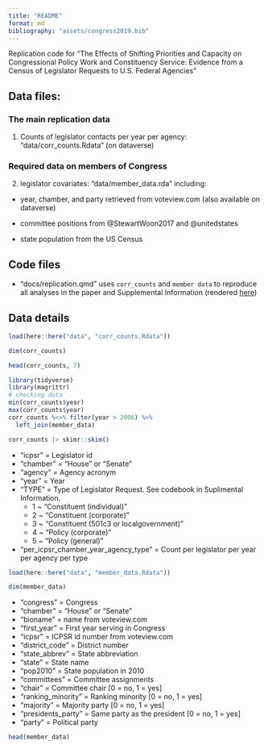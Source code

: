 ```yaml
---
title: "README"
format: md
bibliography: "assets/congress2019.bib"
---
```


Replication code for "The Effects of Shifting Priorities and Capacity on Congressional Policy Work and Constituency Service: Evidence from a Census of Legislator Requests to U.S. Federal Agencies"

## Data files: 

###  The main replication data 

1. Counts of legislator contacts per year per agency: "data/corr_counts.Rdata" (on dataverse)

### Required data on members of Congress

2. legislator covariates: "data/member_data.rda" including: 

- year, chamber, and party retrieved from voteview.com (also available on dataverse)

- committee positions from @StewartWoon2017 and @unitedstates

- state population from the US Census


## Code files

- "docs/replication.qmd" uses `corr_counts` and `member data` to reproduce all analyses in the paper and Supplemental Information (rendered [here](https://judgelord.github.io/corr/replication))



## Data details 

```r
load(here::here("data", "corr_counts.Rdata"))

dim(corr_counts)

head(corr_counts, 7)
```

```r
library(tidyverse)
library(magrittr)
# checking data 
min(corr_counts$year)
max(corr_counts$year)
corr_counts %<>% filter(year > 2006) %>%
  left_join(member_data)

corr_counts |> skimr::skim()
```


- "icpsr"  = Legislator id                            
- "chamber"  = "House" or "Senate"                         
- "agency" = Agency acronym                            
- "year"  = Year                            
- "TYPE"  = Type of Legislator Request. See codebook in Suplimental Information.     
  - 1 ~ "Constituent (individual)"
  - 2 ~ "Constituent (corporate)"
  - 3 ~ "Constituent (501c3 or local\n government)"
  - 4 ~ "Policy (corporate)"
  - 5 ~ "Policy (general)"
- "per_icpsr_chamber_year_agency_type" = Count per legislator per year per agency per type

```r
load(here::here("data", "member_data.Rdata"))

dim(member_data)
```

- "congress"     = Congress   
- "chamber"      = "House" or "Senate"   
- "bioname"      = name from voteview.com   
- "first_year"    = First year serving in Congress  
- "icpsr"        = ICPSR id number from voteview.com    
- "district_code" = District number  
- "state_abbrev" = State abbreviation    
- "state"        = State name   
- "pop2010"    = State population in 2010      
- "committees"  = Committee assignments      
- "chair"      = Committee chair [0 = no, 1 = yes]   
- "ranking_minority" = Ranking minority [0 = no, 1 = yes] 
- "majority"        = Majority party  [0 = no, 1 = yes] 
- "presidents_party" = Same party as the president [0 = no, 1 = yes]
- "party"           = Political party


```r
head(member_data)
```
